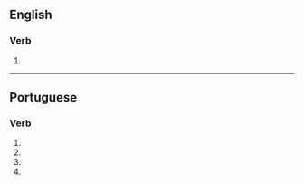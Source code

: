 ==English==

===Verb===
{{en-verb|arboriz|es}}

# {{alternative spelling of|[[arborise]]}}

----
==Portuguese==

===Verb===
{{pt-verb form}}

# {{pt-verb form of|[[arborizar]]|ar|subjunctive|present|singular|first}}
# {{pt-verb form of|[[arborizar]]|ar|subjunctive|present|singular|third}}
# {{pt-verb form of|[[arborizar]]|ar|imperative|affirmative|singular|third|}}
# {{pt-verb form of|[[arborizar]]|ar|imperative|negative|singular|third|}}
{{rfc-auto}}